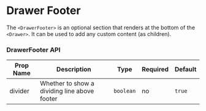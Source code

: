 
# Drawer Footer

The `<DrawerFooter>` is an optional section that renders at the bottom of the `<Drawer>`. It can be used to add any custom content (as children).

### DrawerFooter API

<Box>

| Prop Name | Description                                  | Type      | Required | Default |
| --------- | -------------------------------------------- | --------- | -------- | ------- |
| divider   | Whether to show a dividing line above footer | `boolean` | no       | `true`  |

</Box>
